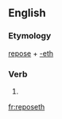 ==English==

===Etymology===
[[repose]] + [[-eth]]

===Verb===
{{infl|en|verb form}}

# {{archaic third-person singular of|repose}}

[[fr:reposeth]]